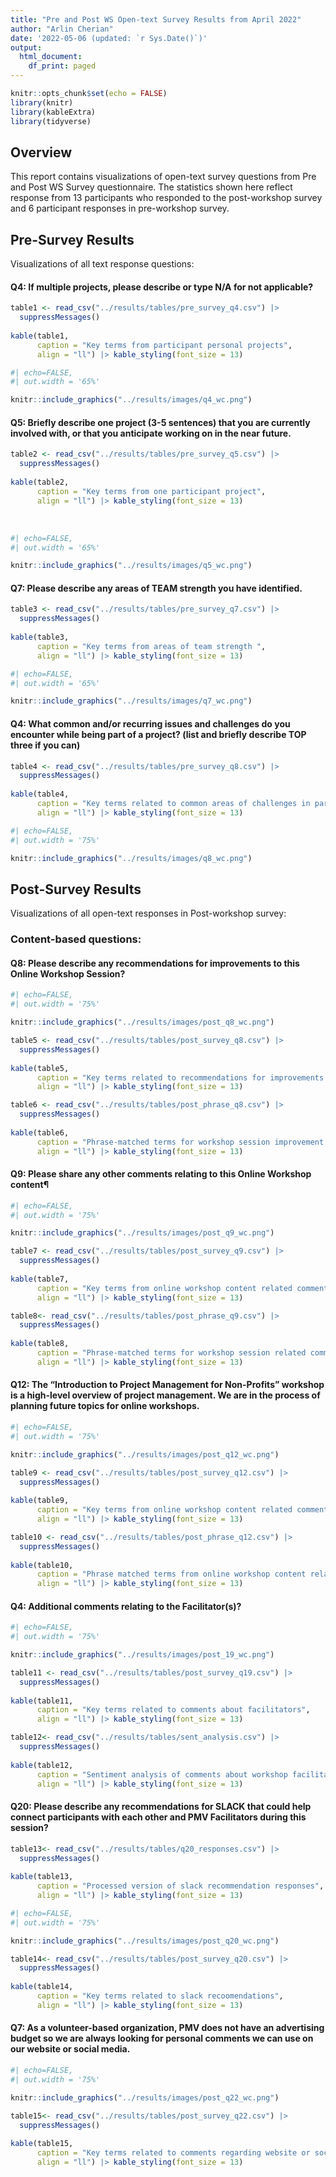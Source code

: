 ```yaml
---
title: "Pre and Post WS Open-text Survey Results from April 2022"
author: "Arlin Cherian"
date: '2022-05-06 (updated: `r Sys.Date()`)'
output:
  html_document:
    df_print: paged
---
```

```r
knitr::opts_chunk$set(echo = FALSE)
library(knitr)
library(kableExtra)
library(tidyverse)
```



## Overview 

This report contains visualizations of open-text survey questions from Pre and Post WS Survey questionnaire. The statistics shown here reflect response from 13 participants who responded to the post-workshop survey and 6 participant responses in pre-workshop survey. 

## Pre-Survey Results   

Visualizations of all text response questions:  

#### Q4:  If multiple projects, please describe or type N/A for not applicable?

```r
table1 <- read_csv("../results/tables/pre_survey_q4.csv") |>
  suppressMessages() 
  
kable(table1, 
      caption = "Key terms from participant personal projects", 
      align = "ll") |> kable_styling(font_size = 13)
```

```r
#| echo=FALSE, 
#| out.width = '65%'

knitr::include_graphics("../results/images/q4_wc.png")
```


#### Q5: Briefly describe one project (3-5 sentences) that you are currently involved with, or that you anticipate working on in the near future.  

```r
table2 <- read_csv("../results/tables/pre_survey_q5.csv") |>
  suppressMessages() 
  
kable(table2, 
      caption = "Key terms from one participant project", 
      align = "ll") |> kable_styling(font_size = 13)
```

<br>

```r
#| echo=FALSE, 
#| out.width = '65%'

knitr::include_graphics("../results/images/q5_wc.png")
```


#### Q7: Please describe any areas of TEAM strength you have identified.   

```r
table3 <- read_csv("../results/tables/pre_survey_q7.csv") |>
  suppressMessages() 
  
kable(table3, 
      caption = "Key terms from areas of team strength ", 
      align = "ll") |> kable_styling(font_size = 13)
```


```r
#| echo=FALSE, 
#| out.width = '65%'

knitr::include_graphics("../results/images/q7_wc.png")
```


#### Q4: What common and/or recurring issues and challenges do you encounter while being part of a project? (list and briefly describe TOP three if you can)    

```r
table4 <- read_csv("../results/tables/pre_survey_q8.csv") |>
  suppressMessages() 
  
kable(table4, 
      caption = "Key terms related to common areas of challenges in participant projects", 
      align = "ll") |> kable_styling(font_size = 13)
```


```r
#| echo=FALSE, 
#| out.width = '75%'

knitr::include_graphics("../results/images/q8_wc.png")
```

## Post-Survey Results

Visualizations of all open-text responses in Post-workshop survey: 

### Content-based questions:  

#### Q8: Please describe any recommendations for improvements to this Online Workshop Session?

```r
#| echo=FALSE, 
#| out.width = '75%'

knitr::include_graphics("../results/images/post_q8_wc.png")
```


```r
table5 <- read_csv("../results/tables/post_survey_q8.csv") |>
  suppressMessages() 
  
kable(table5, 
      caption = "Key terms related to recommendations for improvements to the Online Workshop Session", 
      align = "ll") |> kable_styling(font_size = 13)
```


```r
table6 <- read_csv("../results/tables/post_phrase_q8.csv") |>
  suppressMessages() 
  
kable(table6, 
      caption = "Phrase-matched terms for workshop session improvement recommendations", 
      align = "ll") |> kable_styling(font_size = 13)
```


#### Q9: Please share any other comments relating to this Online Workshop content¶   

```r
#| echo=FALSE, 
#| out.width = '75%'

knitr::include_graphics("../results/images/post_q9_wc.png")
```

```r
table7 <- read_csv("../results/tables/post_survey_q9.csv") |>
  suppressMessages() 
  
kable(table7, 
      caption = "Key terms from online workshop content related comments", 
      align = "ll") |> kable_styling(font_size = 13)
```

```r
table8<- read_csv("../results/tables/post_phrase_q9.csv") |>
  suppressMessages() 
  
kable(table8, 
      caption = "Phrase-matched terms for workshop session related comments", 
      align = "ll") |> kable_styling(font_size = 13)
```

#### Q12: The "Introduction to Project Management for Non-Profits" workshop is a high-level overview of project management. We are in the process of planning future topics for online workshops.

```r
#| echo=FALSE, 
#| out.width = '75%'

knitr::include_graphics("../results/images/post_q12_wc.png")
```

```r
table9 <- read_csv("../results/tables/post_survey_q12.csv") |>
  suppressMessages() 
  
kable(table9, 
      caption = "Key terms from online workshop content related comments", 
      align = "ll") |> kable_styling(font_size = 13)
```


```r
table10 <- read_csv("../results/tables/post_phrase_q12.csv") |>
  suppressMessages() 
  
kable(table10, 
      caption = "Phrase matched terms from online workshop content related comments", 
      align = "ll") |> kable_styling(font_size = 13)
```


#### Q4: Additional comments relating to the Facilitator(s)?   

```r
#| echo=FALSE, 
#| out.width = '75%'

knitr::include_graphics("../results/images/post_19_wc.png")
```


```r
table11 <- read_csv("../results/tables/post_survey_q19.csv") |>
  suppressMessages() 
  
kable(table11, 
      caption = "Key terms related to comments about facilitators", 
      align = "ll") |> kable_styling(font_size = 13)
```


```r
table12<- read_csv("../results/tables/sent_analysis.csv") |>
  suppressMessages() 
  
kable(table12, 
      caption = "Sentiment analysis of comments about workshop facilitators. A positive score between 0 and 1 indicates positive comments, and value between 0 and -1 relates to negative comments.", 
      align = "ll") |> kable_styling(font_size = 13)
```

#### Q20: Please describe any recommendations for SLACK that could help connect participants with each other and PMV Facilitators during this session?  

```r
table13<- read_csv("../results/tables/q20_responses.csv") |>
  suppressMessages() 
  
kable(table13, 
      caption = "Processed version of slack recommendation responses", 
      align = "ll") |> kable_styling(font_size = 13)
```

```r
#| echo=FALSE, 
#| out.width = '75%'

knitr::include_graphics("../results/images/post_q20_wc.png")
```


```r
table14<- read_csv("../results/tables/post_survey_q20.csv") |>
  suppressMessages() 
  
kable(table14, 
      caption = "Key terms related to slack recoomendations", 
      align = "ll") |> kable_styling(font_size = 13)
```



#### Q7: As a volunteer-based organization, PMV does not have an advertising budget so we are always looking for personal comments we can use on our website or social media.

```r
#| echo=FALSE, 
#| out.width = '75%'

knitr::include_graphics("../results/images/post_q22_wc.png")
```


```r
table15<- read_csv("../results/tables/post_survey_q22.csv") |>
  suppressMessages() 
  
kable(table15, 
      caption = "Key terms related to comments regarding website or social media", 
      align = "ll") |> kable_styling(font_size = 13)
```

